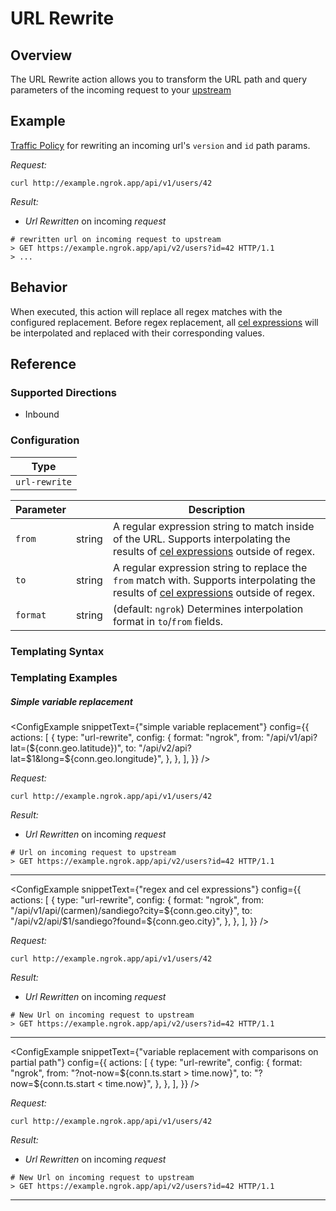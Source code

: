 
# URL Rewrite

## Overview

The URL Rewrite action allows you to transform the URL path and query parameters of the incoming request to your [upstream](/docs/how-ngrok-works/#ngrok-vs-traditional-reverse-proxies)

## Example

[Traffic Policy](/docs/http/traffic-policy/index.mdx) for rewriting an incoming url's `version` and `id` path params.

<ExampleHTTP />

_Request:_

```shell
curl http://example.ngrok.app/api/v1/users/42
```

_Result:_

- _Url Rewritten_ on incoming _request_

```shell
# rewritten url on incoming request to upstream
> GET https://example.ngrok.app/api/v2/users?id=42 HTTP/1.1
> ...
```

## Behavior

When executed, this action will replace all regex matches with the configured replacement. Before regex replacement, all [cel expressions](/docs/http/traffic-policy/expressions/writing-guide/) will be interpolated and replaced with their corresponding values.

## Reference

### Supported Directions

- Inbound

### Configuration

| Type          |
| ------------- |
| `url-rewrite` |

| Parameter | &nbsp; | Description                                                                                                                                                 |
| --------- | ------ | ----------------------------------------------------------------------------------------------------------------------------------------------------------- |
| `from`    | string | A regular expression string to match inside of the URL. Supports interpolating the results of [cel expressions](#templating-syntax) outside of regex.       |
| `to`      | string | A regular expression string to replace the `from` match with. Supports interpolating the results of [cel expressions](#templating-syntax) outside of regex. |
| `format`  | string | (default: `ngrok`) Determines interpolation format in `to`/`from` fields.                                                                                   |

### Templating Syntax

<CelTemplateSyntaxExplanation />

### Templating Examples

##### Simple variable replacement

<ConfigExample
	snippetText={"simple variable replacement"}
	config={{
		actions: [
			{
				type: "url-rewrite",
				config: {
					format: "ngrok",
					from: "/api/v1/api?lat=(${conn.geo.latitude})",
					to: "/api/v2/api?lat=$1&long=${conn.geo.longitude}",
				},
			},
		],
	}}
/>

_Request:_

```shell
curl http://example.ngrok.app/api/v1/users/42
```

_Result:_

- _Url Rewritten_ on incoming _request_

```shell
# Url on incoming request to upstream
> GET https://example.ngrok.app/api/v2/users?id=42 HTTP/1.1
```

<hr />

<ConfigExample
	snippetText={"regex and cel expressions"}
	config={{
		actions: [
			{
				type: "url-rewrite",
				config: {
					format: "ngrok",
					from: "/api/v1/api/(carmen)/sandiego?city=${conn.geo.city}",
					to: "/api/v2/api/$1/sandiego?found=${conn.geo.city}",
				},
			},
		],
	}}
/>

_Request:_

```shell
curl http://example.ngrok.app/api/v1/users/42
```

_Result:_

- _Url Rewritten_ on incoming _request_

```shell
# New Url on incoming request to upstream
> GET https://example.ngrok.app/api/v2/users?id=42 HTTP/1.1
```

<hr />

<ConfigExample
	snippetText={"variable replacement with comparisons on partial path"}
	config={{
		actions: [
			{
				type: "url-rewrite",
				config: {
					format: "ngrok",
					from: "?not-now=${conn.ts.start > time.now}",
					to: "?now=${conn.ts.start < time.now}",
				},
			},
		],
	}}
/>

_Request:_

```shell
curl http://example.ngrok.app/api/v1/users/42
```

_Result:_

- _Url Rewritten_ on incoming _request_

```shell
# New Url on incoming request to upstream
> GET https://example.ngrok.app/api/v2/users?id=42 HTTP/1.1
```

<hr />
